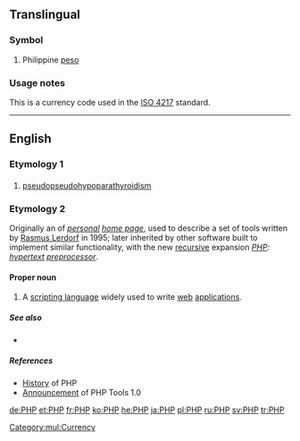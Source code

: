 {{also|РНР}}

==Translingual==

===Symbol===
{{infl|mul|symbol}}

# Philippine [[peso]]

===Usage notes===
This is a currency code used in the [[w:ISO 4217|ISO 4217]] standard.

[[Category:mul:Currency]]
----

==English==

===Etymology 1===

===={{abbreviation}}====
{{en-abbr}}

# [[pseudopseudohypoparathyroidism]]

===Etymology 2===
Originally an {{initialism}} of ''[[personal]] [[home page]]'', used to describe a set of tools written by [[w:Rasmus Lerdorf|Rasmus Lerdorf]] in 1995; later inherited by other software built to implement similar functionality, with the new [[recursive]] expansion ''[[PHP]]: [[hypertext]] [[preprocessor]]''.

====Proper noun====
{{en-proper noun}}

# {{programming languages}} A [[scripting language]] widely used to write [[web]] [[application]]s.

=====See also=====
* {{pedia}}

=====References=====
* [http://uk3.php.net/manual/en/history.php.php History] of PHP
* [http://groups.google.com/group/comp.infosystems.www.authoring.cgi/msg/cc7d43454d64d133 Announcement] of PHP Tools 1.0

[[de:PHP]]
[[et:PHP]]
[[fr:PHP]]
[[ko:PHP]]
[[he:PHP]]
[[ja:PHP]]
[[pl:PHP]]
[[ru:PHP]]
[[sv:PHP]]
[[tr:PHP]]